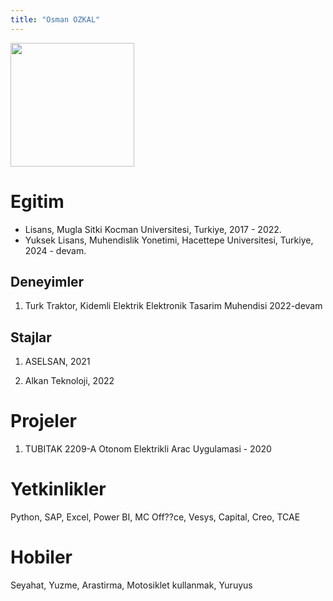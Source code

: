 ```yaml
---
title: "Osman OZKAL"
---
```


![](images/OsmanOskal.jpeg){fig-align="center" width="198"}

# Egitim

-   Lisans, Mugla Sitki Kocman Universitesi, Turkiye, 2017 - 2022.
-   Yuksek Lisans, Muhendislik Yonetimi, Hacettepe Universitesi, Turkiye, 2024 - devam.


## Deneyimler

1.   Turk Traktor, Kidemli Elektrik Elektronik Tasarim Muhendisi 2022-devam



## Stajlar

1.  ASELSAN, 2021

2.  Alkan Teknoloji, 2022

# Projeler

1.   TUBITAK 2209-A Otonom Elektrikli Arac Uygulamasi - 2020

# Yetkinlikler

Python, SAP, Excel, Power BI, MC Off??ce, Vesys, Capital, Creo, TCAE

# Hobiler

Seyahat, Yuzme, Arastirma, Motosiklet kullanmak, Yuruyus
